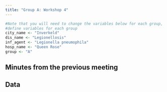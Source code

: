 ```yaml
---
title: "Group A: Workshop 4"
---
```


```r
#Note that you will need to change the variables below for each group, and also 
#define variables for each group
city_name <- "Inverkeld"
dis_name <- "Legionellosis"
inf_agent <- "Legionella pneumophila"
hosp_name <- "Queen Rose"
group <- "A"

```

::: panel-tabset
## Minutes from the previous meeting

## Data


:::